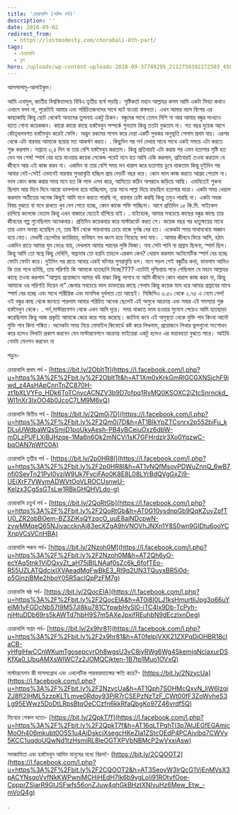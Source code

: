 ```yaml
---
title: 'চোরাবালি (অষ্টম পর্ব)'
description: ''
date: 2018-09-02
redirect_from:
  - https://lostmodesty.com/chorabali-8th-part/
tags:
  - চোরাবালি
  - ব্লগ
hero: /uploads/wp-content-uploads-2018-09-37749295_2112759392272503_4507116191973638144_n-2.png
---
```


আসসালামু-আলাইকুম।

আমি এনামুল, জাতীয় বিশ্ববিদ্যালয়ে বিবিএ তৃতীয় বর্ষে পড়ছি। সৃষ্টিকর্তা মহান আল্লাহর কসম আমি একটা মিথ্যা কথাও এখানে বলব না, পুরোটাই আমার এবং পরিচিতজনদের সাথে ঘটে যাওয়া বাস্তবতা। এখন আমার বয়স বিশের এর কাছাকাছি কিন্তু ছোট থেকেই অন্যদের তুলনায় একটু চিকন। বন্ধুদের সাথে তেমন মিশি না আর আমার বন্ধুর সংখ্যাও হাতে গোনা কয়েকজন। কারো কারো কাছে হস্তমৈথুন সম্পর্কে শুনতাম কিন্তু ততটা বুঝতাম না। গত বছর দুয়েক আগে কৌতূহলবশত হস্তমৈথুন করেই ফেলি। অদ্ভুদ রকমের পাগল করে দেয়া একটি সুখকর অনুভূতি পেলাম প্রথম বার। এরপর থেকে এটা বারবার আমাকে ছায়ার মত আকর্ষণ করত। . কিছুদিন পর পর্ন দেখার সাথে সাথে একই সময়ে এটা করতে শুরু করলাম। সপ্তাহে ৩,৪ দিন বা তার বেশি হস্তমৈথুন করতাম। কিন্তু প্রতিবারই এটা করার পর এমন হতাশার সৃষ্টি হত যেন সব শেষ! স্পার্ম বের হয়ে যাওয়ার কয়েক সেকেন্ড পরেই মনে হত আমি একি করলাম, প্রতিবারই তওবা করতাম যে জীবনে আর এই কাজ করব না। একদিন বা তার বেশি সময় মন খারাপ করে হতাশায় ডুবে থাকতাম কিন্তু দুইদিন পর আবার যেই-সেই! এভাবেই বারবার পুনরাবৃত্তি হচ্ছিল প্রায় দেড়টি বছর ধরে। কোন ভাল কাজ করতে আগ্রহ পেতাম না। ভাল কোন কাজ করার সময় মনে হত কি লাভ এসব করে, আমিতো কঠিন অপরাধে জড়িয়ে আছি। এমনিতেই শুকনা ছিলাম আর দিনে দিনে আরো ডালপালা হয়ে যাচ্ছিলাম, তার সাথে পাল্লা দিয়ে বাড়ছিল হতাশার মাত্রা। একটা সময় খেয়াল করলাম অতীতের অনেক কিছুই আমি মনে করতে পারছি না, বারবার চেষ্টা করছি কিন্তু তবুও পারছি না। একটা সহজ বিষয় বুঝতে বা মনে রাখতে খুব বেগ পেতে হচ্ছে, কোন কাজে শক্তি পাচ্ছিনা। আগে প্রতিদিন ১৫ কি.মি. সাইকেল চালিয়ে কলেজে যেতাম কিন্তু এখন বাজারে যেতেই হাঁপিয়ে যাই। . যাইহোক, আমার সবচেয়ে কাছের বন্ধুর কাছে তার জীবনের গল্প শুনেছিলাম অনেকবার। প্রতিদিন কয়েকবার করে মাস্টারবেট করত সে। কয়েক বছর পর ধাতুক্ষয়ের সাথে তার এমন অবস্থা হয়েছিল যে, তার বীর্য থেকে পায়খানার চেয়ে বাজে দুর্গন্ধ বের হত। একেকটা সময় মাথাব্যথায় অজ্ঞান হয়ে যেত। মেধাবী ছেলেটার ক্যারিয়ার, ভবিষ্যৎ সব ধ্বংস হয়ে গিয়েছে বলা যায়। . আমার জীবনে ফিরে আসি, হঠাৎ একদিন রাতে আমার ঘুম ভেঙে যায়, দেখলাম আমার পরনের লুঙ্গি ভিজা। নাহ সেটা পানি বা প্রস্রাব ছিলনা, স্পার্ম ছিল। কিন্তু আমি তো স্বপ্নে কিছু দেখিনি, স্বপ্নদোষ তো হয়নি তাহলে এরকম কেন? খেয়াল করলাম অটোমেটিক স্পার্ম বের হচ্ছে ফোটা ফোটা করে। দুইদিন পর রাতে আবার একই ঘটনার পুনরাবৃত্তি হল। মনে পড়ল সেই বন্ধুটির কথা, ভাবলাম আমিও কি তার পথে হাটছি, তার পরিণতি কি আমাকে হাতছানি দিচ্ছে???? এতটাই দুশ্চিন্তায় পড়ে গেছিলাম যে মহান আল্লাহর কাছে তওবা করলাম "আল্লাহ প্রয়োজনে আমার বউ বাচ্চা কিছু লাগবে না আমি জীবনে কোন খারাপ কাজ করব না, কিন্তু আমাকে ওর পরিণতি দিয়েন না" জেলার সবচেয়ে ভাল ডাক্তারের কাছে গেলাম কিন্তু কয়েক মাস ধরে আমার প্রস্রাবের সাথে স্পার্ম বের হচ্ছে এবং সাথে শারীরিক এবং মানসিক দুর্বলতা তো আছেই। সিজিপিএ ৩.৫০ থেকে ২.৭৫ এ নেমে গেল! ওই বন্ধুর কাছ থেকে জানতে পারলাম আমার পরিচিত অনেক ছেলেই এই অসুখে আক্রান্ত এবং সবার এই সমস্যার শুরু হস্তমৈথুন থেকে। . পর্ন,মাস্টারবেশন থেকে এখন আমি দূরে। সময় থাকতে ভাল হওয়ার সুযোগ পেয়েও আমি হাতছাড়া করেছিলাম কিন্তু আজ প্রকৃতি আমাকে জোর করে শান্ত করেছে। জানিনা কবে এই অসুস্থতা থেকে মুক্তি পাব কিংবা আদৌ মুক্তি পাব কিনা শঙ্কিত। অনেকটা সময় নিয়ে মোবাইল কিবোর্ডে কষ্ট করে লিখলাম, প্রয়োজনে লিখার ভুলগুলো সংশোধন করে হলেও লিখাটা প্রকাশ করবেন যেন মাস্টারবেশনে আক্রান্ত ভাইয়েরা একটু হলেও এর ভয়াবহতা বুঝতে পারে। আইডি নেমটা মেনশন করবেন না

পড়ুন-

চোরাবালি প্রথম পর্ব - [https://bit.ly/2ObItTt](https://l.facebook.com/l.php?u=https%3A%2F%2Fbit.ly%2F2ObItTt&h=AT1Xm0xKrkGmRlGCGXNSjchF9iwd_z4AsHApCnnTnZC870H-zt1bXLVYFo_HDk6ToTCnycACNZV3b9D7ofpq1RvMQ0KSOXC2iZtcSnrnckd_WI1nXr3IxOO4b0JcoC7LM9M6vQ)

চোরাবালি দ্বিতীয় পর্ব - [https://bit.ly/2Qm0j7D](https://l.facebook.com/l.php?u=https%3A%2F%2Fbit.ly%2F2Qm0j7D&h=AT1BlkYpZTCsnrx2p552bjFu_kDLuUWdbaWQsSmjD1poUkyAesh-PB4yBCeiuOxz6dbW-mDLzPUFLXjBJHzqe-1Ma6n6Ok2mNCVi1sK7GFHrdzlr3Xo0YqzwC-bqOAN7pWfC0A)

চোরাবালি তৃতীয় পর্ব - [https://bit.ly/2p0HR8l](https://l.facebook.com/l.php?u=https%3A%2F%2Fbit.ly%2F2p0HR8l&h=AT1vNQfMsovPDWuZnnQ_6wB7nfj0SevTn21PyI0yzjW9Uk7FycjFAo0K8E8L08LYrBdQVgGxZi9-UEiXrF7VWymADWVtOoVLROCUsnwU-Kelzx3CgSsGTsLw1RBkGHQHVLdo-g)

চোরাবালি চতুর্থ পর্ব - [https://bit.ly/2QoRtGb](https://l.facebook.com/l.php?u=https%3A%2F%2Fbit.ly%2F2QoRtGb&h=AT0G10ysdnpGb9QqKZuyZpfTU0_ZR2qbBOem-BZ3ZiKsQYzqcO_uuE8ajNDcpwN-zvwMMqeQ65NJiyaccknAj83ecXZgA9hVNOVhJNXn1Y8S0wn9GIDtu6ooYCXnpVCsVCnHBA)

চোরাবালি পঞ্চম পর্ব- [https://bit.ly/2Nzoh0M](https://l.facebook.com/l.php?u=https%3A%2F%2Fbit.ly%2F2Nzoh0M&h=AT2Qh6yO-ecYAq5tnk1VjDQxyZt_aH75jBILNAaf0sZc6k_6fofTEo-R55UZLATQdcixIXVAeadMqFwBkE3_RI9q2UN3TQuyxBR5i0d-p5GjnzjBMe2hboY05R5acIQpPzFM7g)

চোরাবালি ষষ্ঠ পর্ব- [https://bit.ly/2QocEIA](https://l.facebook.com/l.php?u=https%3A%2F%2Fbit.ly%2F2QocEIA&h=AT0i8I0LJ1ksHmurtIiJpg3o66uYeIMi1yFGDcNb57I9M57Jl8ku781CYpwbHvSI0-iTC4Ix9Db-TcPyh-njHtuDDb69rs5kAWTd7hbH9S7m5AXeJpxjfREuhbN9dEczIxnDeg)

চোরাবালি সপ্তম পর্ব- [https://bit.ly/2x9hr81](https://l.facebook.com/l.php?u=https%3A%2F%2Fbit.ly%2F2x9hr81&h=AT0felpjVXK21ZXPqDiOHBR18claCB-yHfglHwCCnWKumTgosepcvrOh8wgsU3yC8jyRWg6Wg4SkemjqNclaxurDSKfXa0_UbuAMXsWlWC7z2JOMQCjkten-1B7tp1Muo1OVxQ)

মাস্টারবেশন কী মাসলগ্রোথ এবং এথলেটিক পারফরম্যান্সের ক্ষতি করে?- [https://bit.ly/2NzycUa](https://l.facebook.com/l.php?u=https%3A%2F%2Fbit.ly%2F2NzycUa&h=AT1Qph7SOHMcQxvN_liW6IzqiZJ8fI2IHML5zzpKLTLmve0Rdoy93PjR7rCSEPzNzTzF_CWt00fF3ZoWvheS3Lg95EWwz5DoDtLRpsBtqOeCCzfn6kkRfaQbgKo97Z46vrdf5Q)

মিথ্যের শেকল যতো- [https://bit.ly/2QpkT7f](https://l.facebook.com/l.php?u=https%3A%2F%2Fbit.ly%2F2QpkT7f&h=AT16qLTPqhTl3p7AtJEGfEGAmjcMoOh406mkubt0O5S1u4AjDskcjXsegcHKeZIa1ZStcOEdP4PCAivibq7CWVy5KCC1uqdoUQwNd1tzHsmiRL8leOGTXPVbNBMcP2wVxxiAsw)

সমকামিতা এবং হস্তমৈথুন আদিম মানুষের মধ্যে বিরল!- [https://bit.ly/2CQOOT2](https://l.facebook.com/l.php?u=https%3A%2F%2Fbit.ly%2F2CQOOT2&h=AT3SeovW3lrQcG1VjEnMVsX3pACYNsqoVvfNkKWPwniMCHiHEdH7lk6b9vgLoli91ROtvfOoe-CppprZSiarR9GtJSFwfs56onZJuw4qhGkBHztXNIvuHz6Mew_Etw_-mVoQ4g)

.
